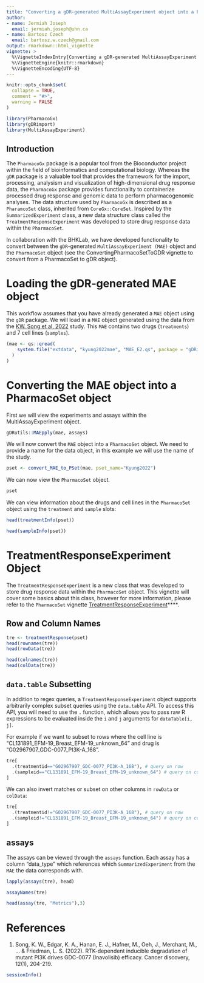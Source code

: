 ```yaml
---
title: "Converting a gDR-generated MultiAssayExperiment object into a PharmacoSet" 
author:
- name: Jermiah Joseph
  email: jermiah.joseph@uhn.ca
- name: Bartosz Czech
  email: bartosz.w.czech@gmail.com
output: rmarkdown::html_vignette
vignette: >
  %\VignetteIndexEntry{Converting a gDR-generated MultiAssayExperiment object into a PharmacoSet}
  %\VignetteEngine{knitr::rmarkdown}
  %\VignetteEncoding{UTF-8}
---
```


```r
knitr::opts_chunk$set(
  collapse = TRUE,
  comment = "#>",
  warning = FALSE
)
```

```r
library(PharmacoGx)
library(gDRimport)
library(MultiAssayExperiment)
```



## Introduction

The `PharmacoGx` package is a popular tool from the Bioconductor project within the field of bioinformatics and computational biology. 
Whereas the `gDR` package is a valuable tool that provides the framework for the import, processing, analysism and visualization of 
high-dimensional drug response data, the `PharmacoGx` package provides functionality to containerize processed drug response and genomic data 
to perform pharmacogenomic analyses. The data structure used by `PharmacoGx` is described as a `PharamcoSet` class, inherited from `CoreGx::CoreSet`. 
Inspired by the `SummarizedExperiment` class, a new data structure class called the `TreatmentResponseExperiment` was developed to store drug response 
data within the `PharmacoSet`. 

In collaboration with the BHKLab, we have developed functionality to convert between the `gDR`-generated `MultiAssayExperiment (MAE)` object and the `PharmacoSet` object 
(see the ConvertingPharmacoSetToGDR vignette to convert from a PharmacoSet to gDR object).


# Loading the gDR-generated MAE object
This workflow assumes that you have already generated a `MAE` object using the `gDR` package. We will load in a `MAE` object generated using 
the data from the [KW. Song et al, 2022](https://doi.org/10.1158/2159-8290.CD-21-0072) study. This `MAE` contains two drugs (`treatments`) and 7 cell lines (`samples`).  
``` r
(mae <- qs::qread(
    system.file("extdata", "kyung2022mae", "MAE_E2.qs", package = "gDRimport")
  )
)
```

# Converting the MAE object into a PharmacoSet object
First we will view the experiments and assays within the MultiAssayExperiment object. 
``` r
gDRutils::MAEpply(mae, assays)
```

We will now convert the `MAE` object into a `PharmacoSet` object. We need to provide a name for the data object, in this example
we will use the name of the study.
``` r
pset <- convert_MAE_to_PSet(mae, pset_name="Kyung2022")
```

We can now view the `PharmacoSet` object. 
``` r
pset
```

We can view information about the drugs and cell lines in the `PharmacoSet` object using the `treatment` and `sample` slots:

``` r
head(treatmentInfo(pset))

head(sampleInfo(pset))

```


# TreatmentResponseExperiment Object
The `TreatmentResponseExperiment` is a new class that was developed to store drug response data within the `PharmacoSet` object.
This vignette will cover some basics about this class, however for more information, please refer to the `PharmacoSet` vignette 
[TreatmentResponseExperiment](https://bioconductor.org/packages/release/bioc/vignettes/CoreGx/inst/doc/TreatmentResponseExperiment.html)****.

## Row and Column Names
```r
tre <- treatmentResponse(pset)
head(rownames(tre))
head(rowData(tre))
```

```r
head(colnames(tre))
head(colData(tre))
```

## `data.table` Subsetting

In addition to regex queries, a `TreatmentResponseExperiment` object supports
arbitrarily complex subset queries using the `data.table` API. To access this
API, you will need to use the `.` function, which allows you to pass raw R
expressions to be evaluated inside the `i` and `j` arguments for
`dataTable[i, j]`.

For example if we want to subset to rows where the cell line is "CL131891_EFM-19_Breast_EFM-19_unknown_64" and drug is "G02967907_GDC-0077_PI3K-A_168".

```r
tre[
  .(treatmentid=="G02967907_GDC-0077_PI3K-A_168"), # query on row
  .(sampleid=="CL131891_EFM-19_Breast_EFM-19_unknown_64") # query on column
]
```

We can also invert matches or subset on other columns in `rowData` or `colData`:

```r
tre[
  .(treatmentid!="G02967907_GDC-0077_PI3K-A_168"), # query on row
  .(sampleid!="CL131891_EFM-19_Breast_EFM-19_unknown_64") # query on column
]
```


## assays
The assays can be viewed through the `assays` function. Each assay has a column "data_type" which references which `SummarizedExperiment` from
the `MAE` the data corresponds with. 

``` r
lapply(assays(tre), head)
```


``` r
assayNames(tre)
```


``` r
head(assay(tre, "Metrics"),3)
```

# References
1. Song, K. W., Edgar, K. A., Hanan, E. J., Hafner, M., Oeh, J., Merchant, M., ... & Friedman, L. S. (2022). 
   RTK-dependent inducible degradation of mutant PI3K drives GDC-0077 (Inavolisib) efficacy. Cancer discovery, 12(1), 204-219.


```r
sessionInfo()
```

